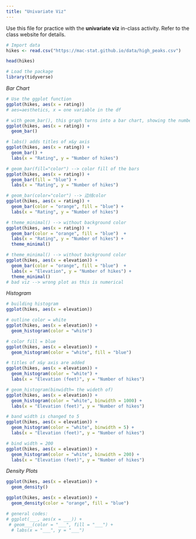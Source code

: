```yaml
---
title: "Univariate Viz"
---
```


Use this file for practice with the **univariate viz** in-class activity.  Refer to the class website for details.

```r
# Import data
hikes <- read.csv("https://mac-stat.github.io/data/high_peaks.csv")
```

```r
head(hikes)
```

```r
# Load the package
library(tidyverse)

```

*Bar Chart*
```r
# Use the ggplot function
ggplot(hikes, aes(x = rating))
# aes=aesthetics, x = one variable in the df
```

```r
# with geom_bar(), this graph turns into a bar chart, showing the number of people with different ratings
ggplot(hikes, aes(x = rating)) +
  geom_bar()
```

```r
# labs() adds titles of x&y axis
ggplot(hikes, aes(x = rating)) +
  geom_bar() +
  labs(x = "Rating", y = "Number of hikes")
```

```r
# geom_bar(fill="color") --> color fill of the bars
ggplot(hikes, aes(x = rating)) +
  geom_bar(fill = "blue") +
  labs(x = "Rating", y = "Number of hikes")
```

```r
# geom_bar(color="color") --> 边线color
ggplot(hikes, aes(x = rating)) +
  geom_bar(color = "orange", fill = "blue") +
  labs(x = "Rating", y = "Number of hikes")
```

```r
# theme_minimal() --> without background color
ggplot(hikes, aes(x = rating)) +
  geom_bar(color = "orange", fill = "blue")  +
  labs(x = "Rating", y = "Number of hikes") +
  theme_minimal()
```

```r
# theme_minimal() --> without background color
ggplot(hikes, aes(x = elevation)) +
  geom_bar(color = "orange", fill = "blue")  +
  labs(x = "Elevation", y = "Number of hikes") +
  theme_minimal()
# bad viz --> wrong plot as this is numerical
```

*Histogram*
```r
# building histogram
ggplot(hikes, aes(x = elevation))
```

```r
# outline color = white
ggplot(hikes, aes(x = elevation)) +
  geom_histogram(color = "white") 
```

```r
# color fill = blue
ggplot(hikes, aes(x = elevation)) +
  geom_histogram(color = "white", fill = "blue") 
```

```r
# titles of x&y axis are added
ggplot(hikes, aes(x = elevation)) +
  geom_histogram(color = "white") +
  labs(x = "Elevation (feet)", y = "Number of hikes")
```

```r
# geom_histogram(binwidth= the wideth of)
ggplot(hikes, aes(x = elevation)) +
  geom_histogram(color = "white", binwidth = 1000) +
  labs(x = "Elevation (feet)", y = "Number of hikes")
```

```r
# band width is changed to 5
ggplot(hikes, aes(x = elevation)) +
  geom_histogram(color = "white", binwidth = 5) +
  labs(x = "Elevation (feet)", y = "Number of hikes")
```

```r
# bind width = 200
ggplot(hikes, aes(x = elevation)) +
  geom_histogram(color = "white", binwidth = 200) +
  labs(x = "Elevation (feet)", y = "Number of hikes")
```

*Density Plots*
```r
ggplot(hikes, aes(x = elevation)) +
  geom_density()
```

```r
ggplot(hikes, aes(x = elevation)) +
  geom_density(color = "orange", fill = "blue")
```

```r
# general codes:
# ggplot(___, aes(x = ___)) + 
 # geom___(color = "___", fill = "___") + 
  # labs(x = "___", y = "___")
```







